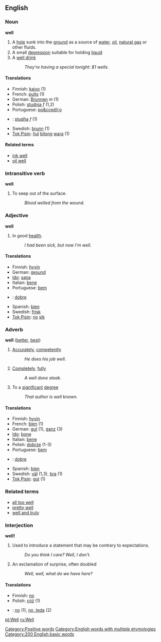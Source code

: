 ==English==

===Noun===
'''well'''

# A [[hole]] sunk into the [[ground]] as a source of [[water]], [[oil]], [[natural gas]] or other fluids.
# A small [[depression]] suitable for holding [[liquid]]
# A [[well drink]]
#: ''They're having a special tonight: $1 wells.''

====Translations====  
*Finnish: [[kaivo]] (1)
*French: [[puits]] (1)
*German: [[Brunnen]] ''m'' (1)
*Polish: [[studnia]] ''f'' (1,2)
*Portuguese: [[po&ccedil;o]]
*{{sk}}: [[studňa#Slovak|studňa]] ''f'' (1)
*Swedish: [[brunn]] (1)
*[[Tok Pisin]]: [[hul]] [[bilong]] [[wara]] (1)

====Related terms====
* [[ink well]]
* [[oil well]]

===Intransitive verb===
'''well'''

# To seep out of the surface.
#: ''Blood welled from the wound.''

===Adjective===
'''well'''

# In good [[health]].
#: ''I had been sick, but now I'm well.''

====Translations====  
*Finnish: [[hyvin]]
*German: [[gesund]]
*[[Ido]]: [[sana]]
*Italian: [[bene]]
*Portuguese: [[bem]]
*{{sk}}: [[dobre#Slovak|dobre]]
*Spanish: [[bien]]
*Swedish: [[frisk]]
*[[Tok Pisin]]: [[no]] [[sik]]

[[Category:Positive words]]

===Adverb===  
'''well''' ([[better]], [[best]])

# [[Accurately]], [[competently]]
#: ''He does his job well''.
# [[Completely]], [[fully]]
#: ''A well done steak.''
#To a [[significant]] [[degree]]
#: ''That author is well known.''


====Translations====
*Finnish: [[hyvin]]
*French: [[bien]]  (1)
*German: [[gut]] (1), [[ganz]] (3)
*[[Ido]]: [[bone]]
*Italian: [[bene]]
*Polish: [[dobrze]] (1-3)
*Portuguese: [[bem]]
*{{sk}}: [[dobre#Slovak|dobre]]
*Spanish: [[bien]]
*Swedish: [[väl]] (1,3), [[bra]] (1)
*[[Tok Pisin]]: [[gut]] (1)

===Related terms===
*[[all too well]]
*[[pretty well]]
*[[well and truly]]

===Interjection===
'''well!'''

#Used to introduce a statement that may be contrary to expectations.
#: ''Do you think I care?  Well, I don't.''
#An exclamation of surprise, often doubled
#: ''Well, well, what do we have here?''

====Translations====
*Finnish: [[no]]
*Polish: [[cóż]] (1)
*{{sk}}: [[no]] (1), [[no, teda]] (2)

[[Category:English words with multiple etymologies]]
[[Category:200 English basic words]]

[[pt:Well]]
[[ru:Well]]